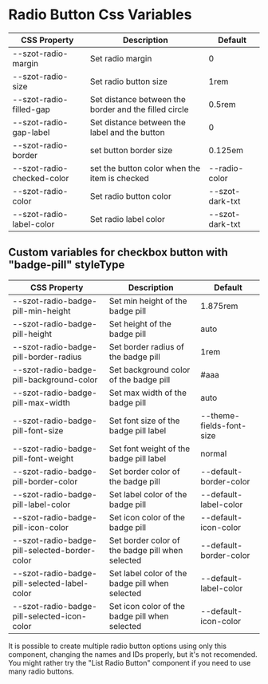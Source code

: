 
<Meta title="Components/FormFields/RadioButton/Css Variables" />

# Radio Button Css Variables

| CSS Property               | Description                                              | Default         |
| -------------------------- | ---------------------------------------------------------| --------------- |
| --szot-radio-margin        | Set radio margin                                         | 0               |
| --szot-radio-size          | Set radio button size                                    | 1rem            |
| --szot-radio-filled-gap    | Set distance between the border and the filled circle    | 0.5rem          |
| --szot-radio-gap-label     | Set distance between the label and the button            | 0               |
| --szot-radio-border        | set button border size                                   | 0.125em         |
| --szot-radio-checked-color | set the button color when the item is checked            | --radio-color   |
| --szot-radio-color         | Set radio button color                                   | --szot-dark-txt |
| --szot-radio-label-color   | Set radio label color                                    | --szot-dark-txt |

## Custom variables for checkbox button with "badge-pill" styleType

| CSS Property                                  | Description                                      | Default                  |
| --------------------------------------------- | -------------------------------------------------| ------------------------ |
| --szot-radio-badge-pill-min-height            | Set min height of the badge pill                 | 1.875rem                 |
| --szot-radio-badge-pill-height                | Set height of the badge pill                     | auto                     |
| --szot-radio-badge-pill-border-radius         | Set border radius of the badge pill              | 1rem                     |
| --szot-radio-badge-pill-background-color      | Set background color of the badge pill           | #aaa                     |
| --szot-radio-badge-pill-max-width             | Set max width of the badge pill                  | auto                     |
| --szot-radio-badge-pill-font-size             | Set font size of the badge pill label            | --theme-fields-font-size |
| --szot-radio-badge-pill-font-weight           | Set font weight of the badge pill label          | normal                   |
| --szot-radio-badge-pill-border-color          | Set border color of the badge pill               | --default-border-color   |
| --szot-radio-badge-pill-label-color           | Set label color of the badge pill                | --default-label-color    |
| --szot-radio-badge-pill-icon-color            | Set icon color of the badge pill                 | --default-icon-color     |
| --szot-radio-badge-pill-selected-border-color | Set border color of the badge pill when selected | --default-border-color   |
| --szot-radio-badge-pill-selected-label-color  | Set label color of the badge pill when selected  | --default-label-color    |
| --szot-radio-badge-pill-selected-icon-color   | Set icon color of the badge pill when selected   | --default-icon-color     |

<p>
  It is possible to create multiple radio button options using only this
  component, changing the names and IDs properly, but it's not recomended. You
  might rather try the "List Radio Button" component if you need to use many
  radio buttons.
</p>
